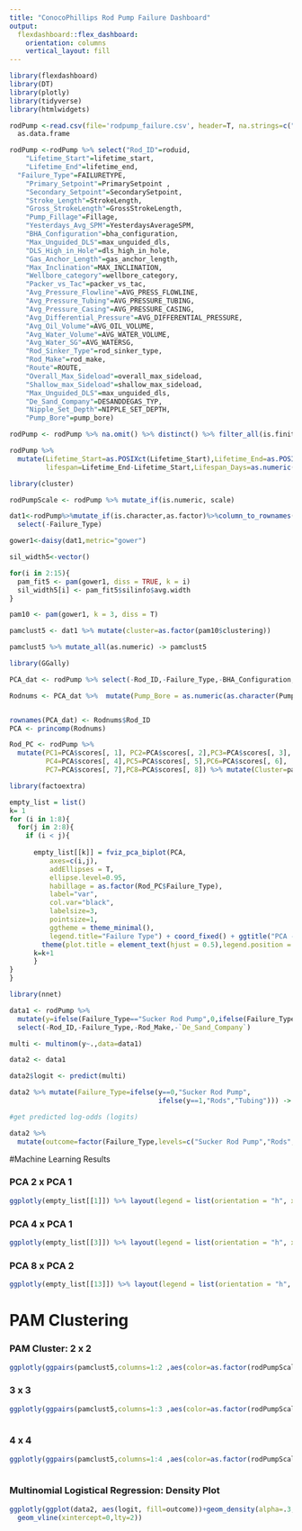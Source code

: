 ```yaml
---
title: "ConocoPhillips Rod Pump Failure Dashboard"
output: 
  flexdashboard::flex_dashboard:
    orientation: columns
    vertical_layout: fill
---
```


```r
library(flexdashboard)
library(DT)
library(plotly)
library(tidyverse)
library(htmlwidgets)
```

```r
rodPump <-read.csv(file='rodpump_failure.csv', header=T, na.strings=c("","NA")) %>%
  as.data.frame

rodPump <-rodPump %>% select("Rod_ID"=roduid,
    "Lifetime_Start"=lifetime_start,
    "Lifetime_End"=lifetime_end,
  "Failure_Type"=FAILURETYPE,
    "Primary_Setpoint"=PrimarySetpoint ,
    "Secondary_Setpoint"=SecondarySetpoint,
    "Stroke_Length"=StrokeLength,
    "Gross_StrokeLength"=GrossStrokeLength,
    "Pump_Fillage"=Fillage,
    "Yesterdays_Avg_SPM"=YesterdaysAverageSPM,
    "BHA_Configuration"=bha_configuration,
    "Max_Unguided_DLS"=max_unguided_dls,
    "DLS_High_in_Hole"=dls_high_in_hole,
    "Gas_Anchor_Length"=gas_anchor_length,
    "Max_Inclination"=MAX_INCLINATION,
    "Wellbore_category"=wellbore_category,
    "Packer_vs_Tac"=packer_vs_tac,
    "Avg_Pressure_Flowline"=AVG_PRESS_FLOWLINE,
    "Avg_Pressure_Tubing"=AVG_PRESSURE_TUBING,
    "Avg_Pressure_Casing"=AVG_PRESSURE_CASING,
    "Avg_Differential_Pressure"=AVG_DIFFERENTIAL_PRESSURE,
    "Avg_Oil_Volume"=AVG_OIL_VOLUME,
    "Avg_Water_Volume"=AVG_WATER_VOLUME,
    "Avg_Water_SG"=AVG_WATERSG,
    "Rod_Sinker_Type"=rod_sinker_type,
    "Rod_Make"=rod_make,
    "Route"=ROUTE,
    "Overall_Max_Sideload"=overall_max_sideload,
    "Shallow_max_Sideload"=shallow_max_sideload,
    "Max_Unguided_DLS"=max_unguided_dls,
    "De_Sand_Company"=DESANDDEGAS_TYP,
    "Nipple_Set_Depth"=NIPPLE_SET_DEPTH,
    "Pump_Bore"=pump_bore) 

rodPump <- rodPump %>% na.omit() %>% distinct() %>% filter_all(is.finite)

rodPump %>% 
  mutate(Lifetime_Start=as.POSIXct(Lifetime_Start),Lifetime_End=as.POSIXct(Lifetime_End),
         lifespan=Lifetime_End-Lifetime_Start,Lifespan_Days=as.numeric(lifespan)) %>% select(-Lifetime_Start,-Lifetime_End,-lifespan) %>% mutate(Pump_Bore = as.numeric(as.character(Pump_Bore))) %>% filter_all(is.finite) -> rodPump

```


```r

library(cluster)

rodPumpScale <- rodPump %>% mutate_if(is.numeric, scale)

dat1<-rodPump%>%mutate_if(is.character,as.factor)%>%column_to_rownames("Rod_ID")%>%
  select(-Failure_Type)

gower1<-daisy(dat1,metric="gower") 

sil_width5<-vector()

for(i in 2:15){  
  pam_fit5 <- pam(gower1, diss = TRUE, k = i)  
  sil_width5[i] <- pam_fit5$silinfo$avg.width  
}

pam10 <- pam(gower1, k = 3, diss = T)

pamclust5 <- dat1 %>% mutate(cluster=as.factor(pam10$clustering))

pamclust5 %>% mutate_all(as.numeric) -> pamclust5

library(GGally)

```


```r

PCA_dat <- rodPump %>% select(-Rod_ID,-Failure_Type,-BHA_Configuration,-Wellbore_category,-Packer_vs_Tac,-Rod_Sinker_Type,-Rod_Make,-De_Sand_Company)

Rodnums <- PCA_dat %>%  mutate(Pump_Bore = as.numeric(as.character(Pump_Bore))) %>% mutate_if(is.numeric, scale) %>% filter_all(is.finite)


rownames(PCA_dat) <- Rodnums$Rod_ID
PCA <- princomp(Rodnums)  

Rod_PC <- rodPump %>%
  mutate(PC1=PCA$scores[, 1], PC2=PCA$scores[, 2],PC3=PCA$scores[, 3],
         PC4=PCA$scores[, 4],PC5=PCA$scores[, 5],PC6=PCA$scores[, 6],
         PC7=PCA$scores[, 7],PC8=PCA$scores[, 8]) %>% mutate(Cluster=pamclust5$cluster) 

library(factoextra)

empty_list = list()
k= 1
for (i in 1:8){
  for(j in 2:8){
    if (i < j){
       
      empty_list[[k]] = fviz_pca_biplot(PCA,
          axes=c(i,j),
          addEllipses = T,
          ellipse.level=0.95,
          habillage = as.factor(Rod_PC$Failure_Type),
          label="var",
          col.var="black",
          labelsize=3,
          pointsize=1,
          ggtheme = theme_minimal(),
          legend.title="Failure Type") + coord_fixed() + ggtitle("PCA - Biplot") + 
        theme(plot.title = element_text(hjust = 0.5),legend.position = "bottom")  
      k=k+1
      }
}
}

```

```r

library(nnet)

data1 <- rodPump %>% 
  mutate(y=ifelse(Failure_Type=="Sucker Rod Pump",0,ifelse(Failure_Type=="Rods",1,2))) %>%
  select(-Rod_ID,-Failure_Type,-Rod_Make,-`De_Sand_Company`)

multi <- multinom(y~.,data=data1)

data2 <- data1

data2$logit <- predict(multi)

data2 %>% mutate(Failure_Type=ifelse(y==0,"Sucker Rod Pump",
                                     ifelse(y==1,"Rods","Tubing"))) -> data2

#get predicted log-odds (logits)

data2 %>% 
  mutate(outcome=factor(Failure_Type,levels=c("Sucker Rod Pump","Rods","Tubing"))) -> data2

```


#Machine Learning Results

### PCA 2 x PCA 1

```r
ggplotly(empty_list[[1]]) %>% layout(legend = list(orientation = "h", x = 0.2, y = -0.2))
```

### PCA 4 x PCA 1

```r
ggplotly(empty_list[[3]]) %>% layout(legend = list(orientation = "h", x = 0.2, y = -0.2))
```

### PCA 8 x PCA 2

```r
ggplotly(empty_list[[13]]) %>% layout(legend = list(orientation = "h", x = 0.2, y = -0.2))
```

# PAM Clustering

### PAM Cluster: 2 x 2 

```r
ggplotly(ggpairs(pamclust5,columns=1:2 ,aes(color=as.factor(rodPumpScale$Failure_Type))))
```

### 3 x 3

```r

ggplotly(ggpairs(pamclust5,columns=1:3 ,aes(color=as.factor(rodPumpScale$Failure_Type))))
         
```

### 4 x 4

```r

ggplotly(ggpairs(pamclust5,columns=1:4 ,aes(color=as.factor(rodPumpScale$Failure_Type))))
         
```

### Multinomial Logistical Regression: Density Plot 

```r
ggplotly(ggplot(data2, aes(logit, fill=outcome))+geom_density(alpha=.3,) +
  geom_vline(xintercept=0,lty=2))
```

